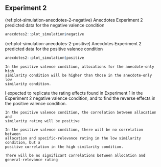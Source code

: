 ## Experiment 2 {#anecdotes-2-appendix}

(ref:plot-simulation-anecdotes-2-negative) Anecdotes Experiment 2 predicted data for the negative valence condition

```r
anecdotes2::plot_simulation$negative
```

(ref:plot-simulation-anecdotes-2-positive) Anecdotes Experiment 2 predicted data for the positive valence condition

```r
anecdotes2::plot_simulation$positive
```

``` hypothesis
In the positive valence condition, allocations for the anecdote-only high
similarity condition will be higher than those in the anecdote-only low
similarity condition.
```

I expected to replicate the rating effects found in Experiment 1 in the
Experiment 2 negative valence condition, and to find the reverse effects in the
positive valence condition.


``` hypothesis
In the positive valence condition, the correlation between allocation and
similarity rating will be positive
```

``` hypothesis
In the positive valence condition, there will be no correlation between
allocation and specific-relevance rating in the low similarity condition, but a
positive correlation in the high similarity condition.
```

``` hypothesis
There will be no significant correlations between allocation and
general-relevance rating
```

